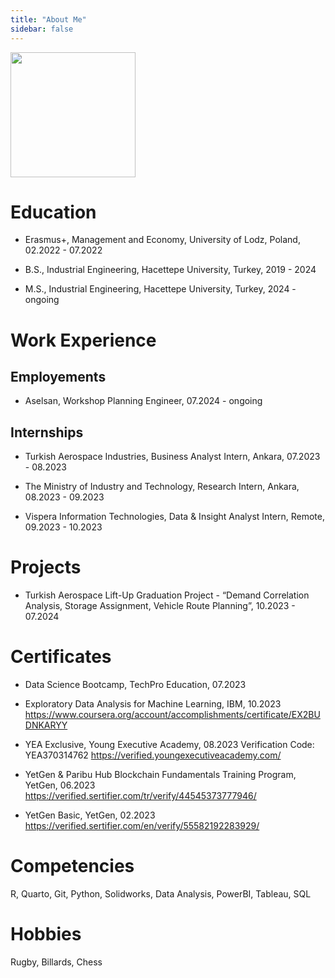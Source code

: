 ```yaml
---
title: "About Me"
sidebar: false 
---
```


![](assets/images/tahafoto.jpg){fig-align="center" width=200}

# Education

-   Erasmus+, Management and Economy, University of Lodz, Poland, 02.2022 - 07.2022

-   B.S., Industrial Engineering, Hacettepe University, Turkey, 2019 - 2024

-   M.S., Industrial Engineering, Hacettepe University, Turkey, 2024 - ongoing

# Work Experience

## Employements

-   Aselsan, Workshop Planning Engineer, 07.2024 - ongoing

## Internships

-   Turkish Aerospace Industries, Business Analyst Intern, Ankara, 07.2023 - 08.2023

-   The Ministry of Industry and Technology, Research Intern, Ankara, 08.2023 - 09.2023

-   Vispera Information Technologies, Data & Insight Analyst Intern, Remote, 09.2023 - 10.2023

# Projects

-   Turkish Aerospace Lift-Up Graduation Project - "Demand Correlation Analysis, Storage Assignment, Vehicle Route Planning", 10.2023 - 07.2024

# Certificates

-   Data Science Bootcamp, TechPro Education, 07.2023

-   Exploratory Data Analysis for Machine Learning, IBM, 10.2023 [https://www.coursera.org/account/accomplishments/certificate/EX2BUDNKARYY](#0){.uri}

-   YEA Exclusive, Young Executive Academy, 08.2023 Verification Code: YEA370314762 [https://verified.youngexecutiveacademy.com/](#0){.uri}

-   YetGen & Paribu Hub Blockchain Fundamentals Training Program, YetGen, 06.2023 [https://verified.sertifier.com/tr/verify/44545373777946/](#0){.uri}

-   YetGen Basic, YetGen, 02.2023 [https://verified.sertifier.com/en/verify/55582192283929/](#0){.uri}

# Competencies

R, Quarto, Git, Python, Solidworks, Data Analysis, PowerBI, Tableau, SQL

# Hobbies

Rugby, Billards, Chess

